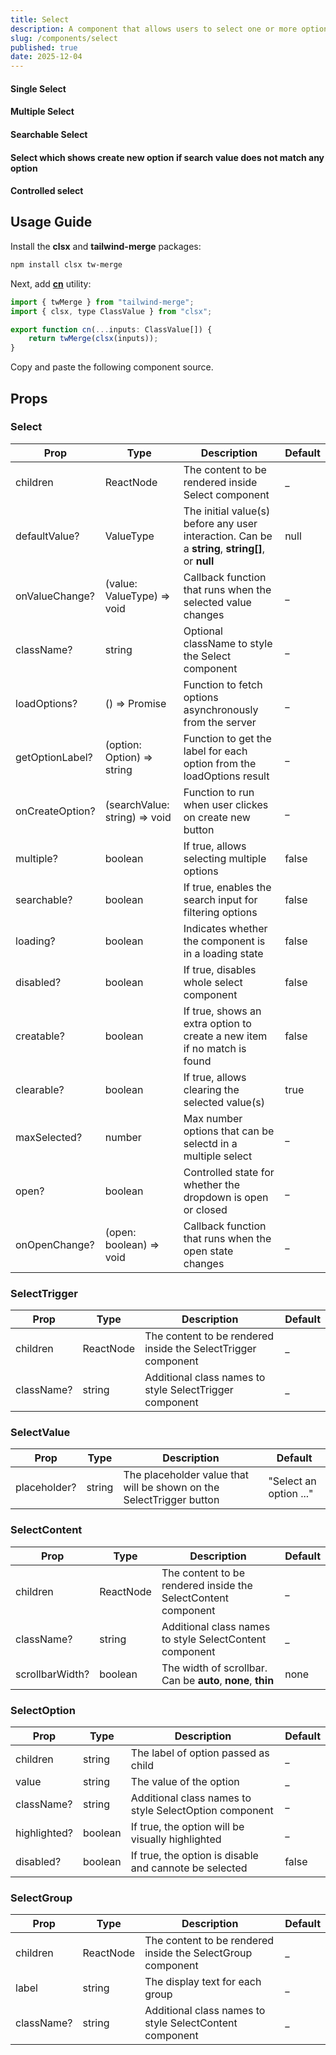 ```yaml
---
title: Select
description: A component that allows users to select one or more options from a list.
slug: /components/select
published: true
date: 2025-12-04
---
```

#### Single Select
<ComponentCodePreview name="select-demo" category="examples" />

#### Multiple Select 
<ComponentCodePreview name="select-multiple" category="examples" />

#### Searchable Select
<ComponentCodePreview name="select-searchable" category="examples" />

#### Select which shows create new option if search value does not match any option
<ComponentCodePreview name="select-creatable" category="examples" />

#### Controlled select
<ComponentCodePreview name="select-controlled" category="examples" />


## Usage Guide

Install the **clsx** and **tailwind-merge** packages:
```bash
npm install clsx tw-merge
```

Next, add [**cn**](https://github.com/yogendrarana/craftui/blob/master/src/lib/utils.ts) utility:
```jsx
import { twMerge } from "tailwind-merge";
import { clsx, type ClassValue } from "clsx";

export function cn(...inputs: ClassValue[]) {
    return twMerge(clsx(inputs));
}
```

Copy and paste the following component source.
<ComponentSource name="select" category="core" />

## Props

### Select

| Prop             | Type                             | Description                                                                                         | Default |
| ---------------  | -------------------------------- | --------------------------------------------------------------------------------------------------- | ------- |
| children         | ReactNode                        | The content to be rendered inside Select component                                                  | _       |
| defaultValue?    | ValueType                        | The initial value(s) before any user interaction. Can be a **string**, **string[]**, or **null**    | null    |
| onValueChange?   | (value: ValueType) => void       | Callback function that runs when the selected value changes                                         | _       |
| className?       | string                           | Optional className to style the Select component                                                    | _       |
| loadOptions?     | () => Promise                    | Function to fetch options asynchronously from the server                                            | _       |
| getOptionLabel?  | (option: Option) => string       | Function to get the label for each option from the loadOptions result                               | _       |
| onCreateOption?  | (searchValue: string) => void    | Function to run when user clickes on create new button                                              | _       |
| multiple?        | boolean                          | If true, allows selecting multiple options                                                          | false   |
| searchable?      | boolean                          | If true, enables the search input for filtering options                                             | false   |
| loading?         | boolean                          | Indicates whether the component is in a loading state                                               | false   |
| disabled?        | boolean                          | If true, disables whole select component                                                            | false   |
| creatable?       | boolean                          | If true, shows an extra option to create a new item if no match is found                            | false   |
| clearable?       | boolean                          |	If true, allows clearing the selected value(s)                                                      | true    |
| maxSelected?     | number                           | Max number options that can be selectd in a multiple select                                         | _       |
| open?            | boolean                          | Controlled state for whether the dropdown is open or closed                                         | _       |
| onOpenChange?    | (open: boolean) => void          | Callback function that runs when the open state changes                                             | _       |


### SelectTrigger

| Prop             | Type              | Description                                                      | Default |
| ---------------  | ----------------- | ---------------------------------------------------------------- | ------- |
| children         | ReactNode         | The content to be rendered inside the SelectTrigger component    | _       |
| className?       | string            | Additional class names to style SelectTrigger component          | _       |

### SelectValue

| Prop             | Type              | Description                                                               | Default                      |
| ---------------  | ----------------- | ------------------------------------------------------------------------- | ---------------------------- |
| placeholder?     | string            | The placeholder value that will be shown on the SelectTrigger button      | "Select an option ..."       |

### SelectContent

| Prop             | Type              | Description                                                      | Default |
| ---------------  | ----------------- | ---------------------------------------------------------------- | ------- |
| children         | ReactNode         | The content to be rendered inside the SelectContent component    | _       |
| className?       | string            | Additional class names to style SelectContent component          | _       |
| scrollbarWidth?  | boolean           | The width of scrollbar. Can be **auto**, **none**, **thin**      | none    |

### SelectOption

| Prop             | Type              | Description                                                      | Default |
| ---------------  | ----------------- | ---------------------------------------------------------------- | ------- |
| children         | string            | The label of option passed as child                              | _       |
| value            | string            | The value of the option                                          | _       |
| className?       | string            | Additional class names to style SelectOption component           | _       |
| highlighted?     | boolean           | If true, the option will be visually highlighted                 | _       |
| disabled?        | boolean           | If true, the option is disable and cannote be selected           | false   |

### SelectGroup

| Prop             | Type              | Description                                                      | Default |
| ---------------  | ----------------- | ---------------------------------------------------------------- | ------- |
| children         | ReactNode         | The content to be rendered inside the SelectGroup component      | _       |
| label            | string            | The display text for each group                                  | _       |
| className?       | string            | Additional class names to style SelectContent component          | _       |
